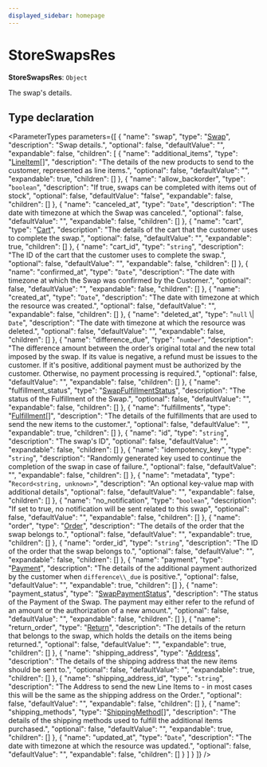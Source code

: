```yaml
---
displayed_sidebar: homepage
---
```



# StoreSwapsRes

 **StoreSwapsRes**: `Object`

The swap's details.

## Type declaration

<ParameterTypes parameters={[
  {
    "name": "swap",
    "type": "[Swap](../../entities/classes/entities.Swap.mdx)",
    "description": "Swap details.",
    "optional": false,
    "defaultValue": "",
    "expandable": false,
    "children": [
      {
        "name": "additional_items",
        "type": "[LineItem](../../entities/classes/entities.LineItem.mdx)[]",
        "description": "The details of the new products to send to the customer, represented as line items.",
        "optional": false,
        "defaultValue": "",
        "expandable": true,
        "children": []
      },
      {
        "name": "allow_backorder",
        "type": "`boolean`",
        "description": "If true, swaps can be completed with items out of stock",
        "optional": false,
        "defaultValue": "false",
        "expandable": false,
        "children": []
      },
      {
        "name": "canceled_at",
        "type": "`Date`",
        "description": "The date with timezone at which the Swap was canceled.",
        "optional": false,
        "defaultValue": "",
        "expandable": false,
        "children": []
      },
      {
        "name": "cart",
        "type": "[Cart](../../entities/classes/entities.Cart.mdx)",
        "description": "The details of the cart that the customer uses to complete the swap.",
        "optional": false,
        "defaultValue": "",
        "expandable": true,
        "children": []
      },
      {
        "name": "cart_id",
        "type": "`string`",
        "description": "The ID of the cart that the customer uses to complete the swap.",
        "optional": false,
        "defaultValue": "",
        "expandable": false,
        "children": []
      },
      {
        "name": "confirmed_at",
        "type": "`Date`",
        "description": "The date with timezone at which the Swap was confirmed by the Customer.",
        "optional": false,
        "defaultValue": "",
        "expandable": false,
        "children": []
      },
      {
        "name": "created_at",
        "type": "`Date`",
        "description": "The date with timezone at which the resource was created.",
        "optional": false,
        "defaultValue": "",
        "expandable": false,
        "children": []
      },
      {
        "name": "deleted_at",
        "type": "`null` \\| `Date`",
        "description": "The date with timezone at which the resource was deleted.",
        "optional": false,
        "defaultValue": "",
        "expandable": false,
        "children": []
      },
      {
        "name": "difference_due",
        "type": "`number`",
        "description": "The difference amount between the order’s original total and the new total imposed by the swap. If its value is negative, a refund must be issues to the customer. If it's positive, additional payment must be authorized by the customer. Otherwise, no payment processing is required.",
        "optional": false,
        "defaultValue": "",
        "expandable": false,
        "children": []
      },
      {
        "name": "fulfillment_status",
        "type": "[SwapFulfillmentStatus](../../entities/enums/entities.SwapFulfillmentStatus.mdx)",
        "description": "The status of the Fulfillment of the Swap.",
        "optional": false,
        "defaultValue": "",
        "expandable": false,
        "children": []
      },
      {
        "name": "fulfillments",
        "type": "[Fulfillment](../../entities/classes/entities.Fulfillment.mdx)[]",
        "description": "The details of the fulfillments that are used to send the new items to the customer.",
        "optional": false,
        "defaultValue": "",
        "expandable": true,
        "children": []
      },
      {
        "name": "id",
        "type": "`string`",
        "description": "The swap's ID",
        "optional": false,
        "defaultValue": "",
        "expandable": false,
        "children": []
      },
      {
        "name": "idempotency_key",
        "type": "`string`",
        "description": "Randomly generated key used to continue the completion of the swap in case of failure.",
        "optional": false,
        "defaultValue": "",
        "expandable": false,
        "children": []
      },
      {
        "name": "metadata",
        "type": "`Record<string, unknown>`",
        "description": "An optional key-value map with additional details",
        "optional": false,
        "defaultValue": "",
        "expandable": false,
        "children": []
      },
      {
        "name": "no_notification",
        "type": "`boolean`",
        "description": "If set to true, no notification will be sent related to this swap",
        "optional": false,
        "defaultValue": "",
        "expandable": false,
        "children": []
      },
      {
        "name": "order",
        "type": "[Order](../../entities/classes/entities.Order.mdx)",
        "description": "The details of the order that the swap belongs to.",
        "optional": false,
        "defaultValue": "",
        "expandable": true,
        "children": []
      },
      {
        "name": "order_id",
        "type": "`string`",
        "description": "The ID of the order that the swap belongs to.",
        "optional": false,
        "defaultValue": "",
        "expandable": false,
        "children": []
      },
      {
        "name": "payment",
        "type": "[Payment](../../entities/classes/entities.Payment.mdx)",
        "description": "The details of the additional payment authorized by the customer when `difference\\_due` is positive.",
        "optional": false,
        "defaultValue": "",
        "expandable": true,
        "children": []
      },
      {
        "name": "payment_status",
        "type": "[SwapPaymentStatus](../../entities/enums/entities.SwapPaymentStatus.mdx)",
        "description": "The status of the Payment of the Swap. The payment may either refer to the refund of an amount or the authorization of a new amount.",
        "optional": false,
        "defaultValue": "",
        "expandable": false,
        "children": []
      },
      {
        "name": "return_order",
        "type": "[Return](../../entities/classes/entities.Return.mdx)",
        "description": "The details of the return that belongs to the swap, which holds the details on the items being returned.",
        "optional": false,
        "defaultValue": "",
        "expandable": true,
        "children": []
      },
      {
        "name": "shipping_address",
        "type": "[Address](../../entities/classes/entities.Address.mdx)",
        "description": "The details of the shipping address that the new items should be sent to.",
        "optional": false,
        "defaultValue": "",
        "expandable": true,
        "children": []
      },
      {
        "name": "shipping_address_id",
        "type": "`string`",
        "description": "The Address to send the new Line Items to - in most cases this will be the same as the shipping address on the Order.",
        "optional": false,
        "defaultValue": "",
        "expandable": false,
        "children": []
      },
      {
        "name": "shipping_methods",
        "type": "[ShippingMethod](../../entities/classes/entities.ShippingMethod.mdx)[]",
        "description": "The details of the shipping methods used to fulfill the additional items purchased.",
        "optional": false,
        "defaultValue": "",
        "expandable": true,
        "children": []
      },
      {
        "name": "updated_at",
        "type": "`Date`",
        "description": "The date with timezone at which the resource was updated.",
        "optional": false,
        "defaultValue": "",
        "expandable": false,
        "children": []
      }
    ]
  }
]} />

